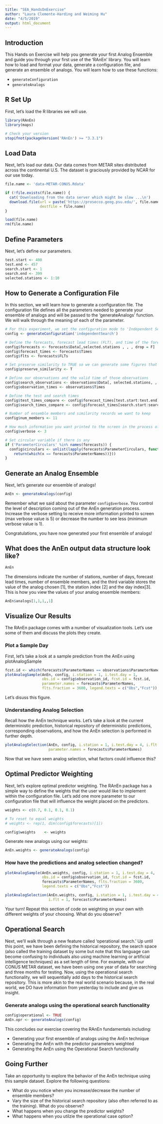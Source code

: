 ```yaml
---
title: "SEA_HandsOnExercise"
author: "Laura Clemente-Harding and Weiming Hu"
date: "4/5/2019"
output: html_document
---
```


## Introduction 

This Hands on Exercise will help you generate your first Analog Ensemble and guide you through your first use of the 'RAnEn' library. You will learn how to load and format your data, generate a configuration file, and generate an ensemble of analogs. You will learn how to use these functions:

- `generateConfiguration`
- `generateAnalogs`


## R Set Up

First, let's load the R libraries we will use. 

```r
library(RAnEn)
library(maps)

# Check your version
stopifnot(packageVersion('RAnEn') >= "3.3.1")
```

## Load Data 

Next, let's load our data. Our data comes from METAR sites distributed across the continental U.S. The dataset is graciously provided by NCAR for our use today. 

```r
file.name <- 'data-METAR-CONUS.Rdata'

if (!file.exists(file.name)) {
  cat('Downloading from the data server which might be slow ...\n')
  download.file(url = paste('https://prosecco.geog.psu.edu/', file.name, sep = ''),
                destfile = file.name)
}

load(file.name)
rm(file.name)
```

## Define Parameters 

Next, let's define our parameters. 

```r
test.start <- 400
test.end <- 457
search.start <- 1
search.end <- 399
selected.stations <- 1:10
```

## How to Generate a Configuration File

In this section, we will learn how to generate a configuration file. The configuration file defines all the parameters needed to generate your ensemble of analogs and will be passed to the 'generateAnalogs' function. We will walk through the meaning of each of the parameter. 

```r
# For this experiment, we set the configuration mode to 'Independent Search' which indicates we are searching for analogs at the same point in space, over a small time window. This is the original implementation utilized by DelleMonache et al. (2013).  
config <- generateConfiguration('independentSearch')

# Define the forecasts, forecast lead times (FLT), and time of the forecast
config$forecasts <- forecasts$Data[,selected.stations , , , drop = F]
config$forecast_times <- forecasts$Times
config$flts <- forecasts$FLTs

# Set preserve similarity to TRUE so we can generate some figures that aid analysis 
config$preserve_similarity <- T

# Define our observations and the valid time of those observations 
config$search_observations <- observations$Data[, selected.stations, , drop = F]
config$observation_times <- observations$Times

# Define the test and search times
config$test_times_compare <- config$forecast_times[test.start:test.end]
config$search_times_compare <- config$forecast_times[search.start:search.end]

# Number of ensemble members and similarity records we want to keep 
config$num_members <- 11

# How much information you want printed to the screen in the process of generating analogs. 1 is the least and 5 is the most. See help for additional specifics. 
config$verbose <- 3

# Set circular variable if there is any
if ('ParameterCirculars' %in% names(forecasts)) {
  config$circulars <- unlist(lapply(forecasts$ParameterCirculars, function(x) {
    return(which(x == forecasts$ParameterNames))}))
}
```

## Generate an Analog Ensemble 
Next, let's generate our ensemble of analogs! 

```r
AnEn <- generateAnalogs(config)
```
Remember what we said about the parameter `config$verbose`. You control the level of description coming out of the AnEn generation process. Increase the verbose setting to receive more information printed to screen (max verbose value is 5) or decrease the number to see less (minimum verbose value is 1). 

Congratulations, you have now generated your first ensemble of analogs! 

## What does the AnEn output data structure look like? 

```r
AnEn
```

The dimensions indicate the number of stations, number of days, forecast lead times, number of ensemble members, and the third variable stores the value of the analog chosen [1], the station index [2] and the day index[3]. This is how you view the values of your analog ensemble members: 

```r
AnEn$analogs[1,1,1,,1]
```

## Visualize Our Results 

The RAnEn package comes with a number of visualization tools. Let's use some of them and discuss the plots they create. 

### Plot a Sample Day

First, let's take a look at a sample prediction from the AnEn using plotAnalogSample 

```r
fcst.id <- which(forecasts$ParameterNames == observations$ParameterNames[config$observation_id])
plotAnalogSample(AnEn, config, i.station = 1, i.test.day = 1,
                 obs.id = config$observation_id, fcst.id = fcst.id, 
                 parameter.names = forecasts$ParameterNames,
                 flts.fraction = 3600, legend.texts = c("Obs","Fcst"))

```

Let's disuss this figure. 

### Understanding Analog Selection

Recall how the AnEn technique works. Let's take a look at the current deterministic prediction, historical repository of deterministic predictions, corresponding observations, and how the AnEn selection is performed in further depth. 

```r
plotAnalogSelection(AnEn, config, i.station = 1, i.test.day = 4, i.flt = 1,
                    parameter.names = forecasts$ParameterNames)
```

Now that we have seen analog selection, what factors could influence this? 

## Optimal Predictor Weighting 

Next, let's explore optimal predictor weighting. The RAnEn package has a simple way to define the weights that the user would like to implement within the configuration file. Let's add one more parameter to our configuration file that will influence the weight placed on the predictors. 

```r

weights <- c(0.7, 0.1, 0.1, 0.1)

# To reset to equal weights 
# weights <- rep(1, dim(config$forecasts)[1]) 

config$weights    <- weights
```

Generate new analogs using our weights: 

```r
AnEn.weights <- generateAnalogs(config)
```

### How have the predictions and analog selection changed? 

```r
plotAnalogSample(AnEn.weights, config, i.station = 1, i.test.day = 4,
                 obs.id = config$observation_id, fcst.id = fcst.id, 
                 forecasts$ParameterNames, flts.fraction = 3600,
                 legend.texts = c("Obs","Fcst"))
```

```r
plotAnalogSelection(AnEn.weights, config, i.station = 1, i.test.day = 4,
                    i.flt = 1, forecasts$ParameterNames)
```

Your turn! Repeat this section of code on weighting on your own with different weights of your choosing. What do you observe? 

## Operational Search
Next, we'll walk through a new feature called 'operational search.' Up until this point, we have been defining the historical repository, the search space (also called the training dataset by some but note that this language can become confusing to individuals also using machine learning or artificial intelligence techniques) as a set length of time. For example, with our CONUS METAR dataset, we have been using one year of data for searching and three months for testing. Now, using the operational search functionality, we will sequentially add days to the historical search repository. This is more akin to the real world scenario because, in the real world, we DO have information from yesterday to include and give us insight. 

### Generate analogs using the operational search functionality

```r
config$operational <- TRUE
AnEn.opr <- generateAnalogs(config)
```

This concludes our exercise covering the RAnEn fundamentals including: 

- Generating your first ensemble of analogs using the AnEn technique
- Generating the AnEn with the predictor parameters weighted 
- Generating the AnEn using the Operational Search functionality 


## Going Further

Take an opportunity to explore the behavior of the AnEn technique using this sample dataset. Explore the following questions: 

- What do you notice when you increase/decrease the number of ensemble members? 
- Vary the size of the historical search repository (also often referred to as the training). What do you observe? 
- What happens when you change the predictor weights? 
- What happens when you utilzie the operational case option? 
